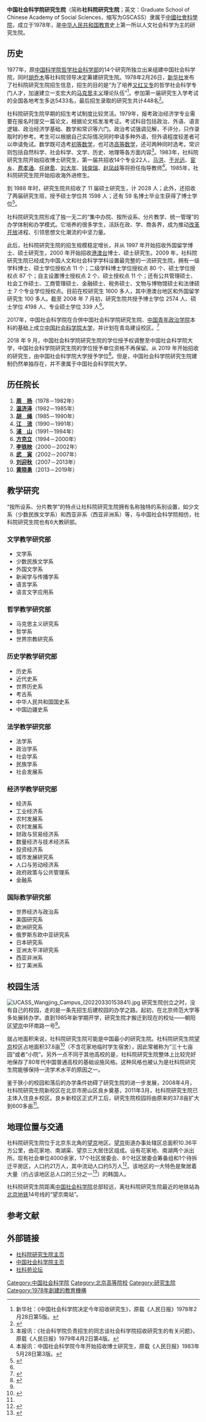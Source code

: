 {{Infobox School
| name = 中国社会科学院研究生院<br>Graduate School of Chinese Academy of Social Sciences
| 图像 = [[File:UCASS,_East_Gate,_SquareShapre.png|265px]]
| motto = 笃学 慎思 明辨 尚行<ref>{{Cite web |url=https://www.gscass.cn/html/list/206/list1.html |title=中国社会科学院研究生院校歌校训 |accessdate=2020-04-25 |archive-date=2019-12-21 |archive-url=https://web.archive.org/web/20191221193640/http://www.gscass.cn/html/list/206/list1.html |dead-url=no }}</ref>
| established = 1978年10月11日
| type = 公立
| affiliation = [[中國社會科學院大學|中國社會科學院大學]]
| principal = [[王新清|王新清]] （兼任[[中国社会科学院大学|中国社会科学院大学]]副校长）<ref>{{Cite web |url=https://www.gscass.cn/html/list/202/list1.html |title=中国社会科学院研究生院现任领导 |accessdate=2020-04-25 |archive-date=2020-01-14 |archive-url=https://web.archive.org/web/20200114194059/http://www.gscass.cn/html/list/202/list1.html |dead-url=no }}</ref>
| students =4100余人<ref>[https://www.gscass.cn/html/list/201/list1.html 中国社会科学院研究生院简介] {{Wayback|url=https://www.gscass.cn/html/list/201/list1.html |date=20191221134520 }}，“目前中国社会科学院研究生院在校研究生 4100 余人……”</ref>
| address = 中国北京市房山区良乡高教园区 102488
| website = http://www.gscass.cn
}}

'''中国社会科学院研究生院'''（简称'''社科院研究生院'''；英文：Graduate School of Chinese Academy of Social Sciences，缩写为GSCASS）隶属于[[中國社會科學院|中國社會科學院]]，成立于1978年，是[[中华人民共和国教育|中华人民共和国教育]]史上第一所以人文社会科学为主的研究生院。

== 历史 ==
1977年，原[[中国科学院哲学社会科学部|中国科学院哲学社会科学部]]的14个研究所独立出来组建中国社会科学院，同时[[胡乔木|胡乔木]]等社科院领导决定筹建研究生院。1978年2月26日，[[新华社|新华社]]发布了社科院研究生院招生信息，招生的目的是“为了培养[[又红又专|又红又专]]的哲学社会科学专门人才，加速建立一支宏大的[[马克思主义|马克思主义]]理论队伍”<ref>新华社：《中国社会科学院决定今年招收研究生》，原载《人民日报》1978年2月28日第5版。</ref>。参加第一届研究生入学考试的全国各地考生多达5433名，最后招生录取的研究生共计448名<ref name="#1">{{Cite web |url=http://www.gscass.cn/yuankuang/index.shtml |title=中国社会科学院研究生院简介 |accessdate=2008-10-30 |archive-date=2009-02-25 |archive-url=https://web.archive.org/web/20090225091304/http://www.gscass.cn/yuankuang/index.shtml |dead-url=no }}</ref>。

社科院研究生院早期的招生考试制度比较灵活。1979年，报考政治经济学专业需要在报名时提交一篇论文，根据论文核发准考证。考试科目包括政治、外语、语言逻辑、政治经济学基础、数学和常识等六门。政治考试强调见解，不评分，只作录取时的参考。考生可以根据自己实际情况同时申请多种外语，但外语程度较差者可以申请免试。数学既可选考[[初等数学|初等数学]]，也可选[[高等数学|高等数学]]，还可两种同时选考。常识则包括自然科学、社会科学、文学、历史、地理等各方面内容<ref>本报讯：《社会科学院负责招生的同志谈社会科学院招收研究生的有关问题》，原载《人民日报》1979年4月2日第4版。</ref>。1983年，社科院研究生院开始招收博士研究生，第一届共招收14个专业22人，[[马洪|马洪]]、[[于光远|于光远]]、[[宦乡|宦乡]]、[[费孝通|费孝通]]、[[任继愈|任继愈]]、[[刘大年|刘大年]]、[[钱俊瑞|钱俊瑞]]、[[赵凤歧|赵凤歧]]等将担任指导教师<ref>本报讯：中国社会科学院今年开始招收博士研究生，原载《人民日报》1983年5月28日第3版。</ref>。1985年，社科院研究生院开始招收海外进修生。

到 1988 年时，研究生院共招收了 11 届硕士研究生，计 2028 人；此外，还招收了两届研究生班，授予硕士学位共 1598 人；还有 59 名博士毕业生获得了博士学位<ref name="#2">{{Cite web |url=http://yq.gscass.cn/yqzl/yshg/jyls/2008-09-23/5758.shtml |title=建院历史：我国第一所人文社会科学研究生院的诞生 |accessdate=2008-10-30 |archive-date=2012-05-27 |archive-url=https://web.archive.org/web/20120527081706/http://yq.gscass.cn/yqzl/yshg/jyls/2008-09-23/5758.shtml |dead-url=no }}</ref>。

社科院研究生院形成了独一无二的“集中办院、按所设系、分片教学、统一管理”的办学体制和办学模式。它培养的很多学生，活跃在政、学、商各界，成为推动[[改革开放|改革开放]]进程、引领思想文化潮流的中坚力量。

此后，社科院研究生院的招生规模稳定增长，并从 1997 年开始招收外国留学博士、硕士研究生，2000 年开始招收[[港澳台|港澳台]]博士、硕士研究生。2009 年，社科院研究生院已经成为中国人文和社会科学学科设置最完整的一流研究生院，拥有一级学科博士、硕士学位授权点 11 个；二级学科博士学位授权点 80 个、硕士学位授权点 87 个；自主设置博士授权点 2 个、硕士授权点 11 个；还有公共管理硕士、社会工作硕士、工商管理硕士、金融硕士、税务硕士、文物与博物馆硕士和法律硕士 7 个专业学位授权点。目前在校研究生 1600 多人，其中港澳台地区和外国留学研究生 100 多人。截至 2008 年 7 月初，研究生院共授予博士学位 2574 人、硕士学位 4198 人、专业硕士学位 339 人<ref name="#1"/>。


2017年，中国社会科学院在合併中国社会科学院研究生院、[[中国青年政治学院|中国青年政治学院]]本科的基础上成立[[中国社会科学院大学|中国社会科学院大学]]，并计划在青岛建设校区。<ref>{{cite news|url=http://news.wenweipo.com/2017/01/23/IN1701230028.htm|title=中國社科院大學獲批組建 或將合併中青院|date=2017-01-23|language=zh|website=文匯網|editor=楠晴|author1=江鑫嫻|author2=凱雷|location=北京市|accessdate=2017-02-22|archive-date=2017-02-22|archive-url=https://web.archive.org/web/20170222115342/http://news.wenweipo.com/2017/01/23/IN1701230028.htm|dead-url=no}}</ref>

2018 年 9 月，中国社会科学院研究生院的学位授予权调整至中国社会科学院大学，中国社会科学院研究生院的学位授予单位资格不再保留。从 2019 年开始招收的研究生，由中国社会科学院大学授予学位<ref>{{cite web |title=国务院学位委员会关于中国社会科学院大学有关学位授权调整事宜的通知 |url=http://www.moe.gov.cn/s78/A22/xwb_left/zcywlm_xwgl/moe_818/201812/t20181214_363643.html |website=中华人民共和国教育部 |accessdate=2020-09-05 |archive-date=2020-02-18 |archive-url=https://web.archive.org/web/20200218235723/http://www.moe.gov.cn/s78/A22/xwb_left/zcywlm_xwgl/moe_818/201812/t20181214_363643.html |dead-url=no }}</ref>。但是，中国社会科学院研究生院建制仍然单独存在，并不隶属于中国社会科学院大学。

== 历任院长 ==
#'''[[周扬|周　扬]]'''（1978－1982年）
#'''[[温济泽|温济泽]]'''（1982－1985年）
#'''[[胡绳|胡　绳]]'''（1985－1990年）
#'''[[江流|江　流]]'''（1990－1991年）
#'''[[浦山|浦　山]]'''（1991－1994年）
#'''[[方克立|方克立]]'''（1994－2000年）
#'''[[李铁映|李铁映]]'''（2000－2002年）
#'''[[武寅|武　寅]]'''（2002－2007年）
#'''[[刘迎秋|刘迎秋]]'''（2007－2013年）
#'''[[黄晓勇|黄晓勇]]'''（2013－2019年）

== 教学研究 ==
“按所设系、分片教学”的特点让社科院研究生院拥有名称独特的系别设置，如少文系（少数民族文学系）和西亚非系（西亚非洲系）等，与中国社会科学院相仿，社科院研究生院也有6大教研部。
{{col-begin}}
{{col-3}}
=== 文学教学研究部 ===
*文学系
*少数民族文学系
*外国文学系
*新闻学与传播学系
*语言学系
*语言文字应用系
=== 哲学教学研究部 ===
*马克思主义研究系
*哲学系
*世界宗教研究系
=== 历史学教学研究部 ===
*历史系
*近代史系
*世界历史系
*考古系
*中华人民共和国国史系
*中国边疆史系
{{col-3}}

=== 法学教学研究部 ===
*法学系
*政治学系
*社会学系
*民族学系
*社会发展系
=== 经济学教学研究部 ===
*经济系
*工业经济系
*农村发展系
*农村发展系
*财政与贸易经济系
*数量经济与技术经济系
*投资经济系
*城市发展研究系
*人口与劳动经济系
*政府政策与公共管理系
*金融系
=== 国际教学研究部 ===
*世界经济与政治系
*美国研究系
*欧洲研究系
*俄罗斯东欧中亚研究系
*日本研究系
*亚洲太平洋研究系
*西亚非洲系
*拉丁美洲系
{{col-3}}

{{col-end}}

== 校园生活 ==
[[File:UCASS_Wangjing_Campus_(20220330153841).jpg|thumb]]
研究生院创立之时，没有自己的校园，走的是一条先招生后建校园的办学之路。起初，在北京师范大学等多处展转办学。直到1985年新学期开学，研究生院才搬迁到现在的校址——朝阳区[[望京|望京]]中环南路一号<ref name="#2"/>。

就占地面积来说，社科院研究生院可能是中国最小的研究生院。社科院研究生院[[望京|望京]]校区占地面积37.8亩<ref name="#3">{{Cite web |url=http://www.gscass.cn/news/ztbd/2008-06-02/3199.shtml |title=中国社会科学院研究生院良乡新校区奠基开工 |accessdate=2008-10-30 |archive-date=2012-05-25 |archive-url=https://web.archive.org/web/20120525145016/http://gscass.cn/news/ztbd/2008-06-02/3199.shtml |dead-url=no }}</ref>（不含花家地临时学生宿舍），因此常被称为“三十七亩园”或者“小院”。另外一点不同于其他高校的是，社科院研究生院整体上比较完好地保存了80年代中国普通高校的基础设施风格。这种风格也被认为是社科院研究生院能够保持一流学术水平的原因之一。

鉴于狭小的校园和落后的办学条件妨碍了研究生院的进一步发展，2008年4月，社科院研究生院新校区在北京市房山区良乡奠基，2011年3月，社科院研究生院已主体入住良乡校区。良乡新校区正式开工后，研究生院校园将由原来的37.8亩扩大到600多亩<ref name="#3"/>。

== 地理位置与交通 ==

社科院研究生院位于北京东北角的[[望京|望京]]地区。[[望京|望京]]街道办事处辖区总面积10.36平方公里，由花家地、南湖渠、望京三大居住区组成。设有花家地、南湖两个派出所。现有社会单位4000余家，17个社区居委会、8个社区居委会筹备组和1个待拆迁平房区，人口约21万人，其中流动人口约5万人<ref>{{Cite web |url=http://www.peoplexz.com/316/561/20080605154346.htm |title=朝阳区望京街道名片-北京市 |accessdate=2008-10-30 |archive-date=2008-06-11 |archive-url=https://web.archive.org/web/20080611141433/http://www.peoplexz.com/316/561/20080605154346.htm |dead-url=no }}</ref>。该地区的一大特色是聚居着大量（约占该地区总人口的三分之一<ref>{{Cite web |url=http://www.china-korea.org/news/2006/05/27/70632537351911.html |title=韩国人在北京：融合与差异 |accessdate=2008-10-30 |archive-date=2008-10-11 |archive-url=https://web.archive.org/web/20081011193810/http://www.china-korea.org/news/2006/05/27/70632537351911.html |dead-url=no }}</ref>）的韩国人。

社科院研究生院距离[[中国社会科学院|中国社会科学院]]总部较远，离社科院研究生院最近的地铁站為[[北京地铁|北京地铁]]14号线的“望京南站”。
== 参考文献 ==
{{Reflist|30em}}

== 外部链接 ==
* [https://web.archive.org/web/20170512034956/http://www.gscass.cn/ 社科院研究生院主页]
* [https://web.archive.org/web/20120901021951/http://www.cass.net.cn/ 中国社会科学院主页]
* [https://web.archive.org/web/20081029235946/http://bbs.shekeyuan.com/ 社科苑论坛]

[[Category:中国社会科学院|Category:中国社会科学院]]
[[Category:北京高等院校|Category:北京高等院校]]
[[Category:研究生院|Category:研究生院]]
[[Category:1978年創建的教育機構|Category:1978年創建的教育機構]]